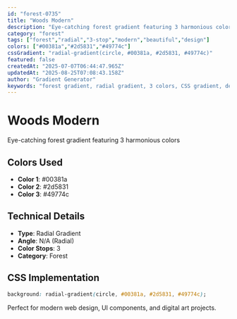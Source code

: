 ```yaml
---
id: "forest-0735"
title: "Woods Modern"
description: "Eye-catching forest gradient featuring 3 harmonious colors"
category: "forest"
tags: ["forest","radial","3-stop","modern","beautiful","design"]
colors: ["#00381a","#2d5831","#49774c"]
cssGradient: "radial-gradient(circle, #00381a, #2d5831, #49774c)"
featured: false
createdAt: "2025-07-07T06:44:47.965Z"
updatedAt: "2025-08-25T07:08:43.158Z"
author: "Gradient Generator"
keywords: "forest gradient, radial gradient, 3 colors, CSS gradient, design, #00381a, #2d5831, #49774c"
---
```


# Woods Modern

Eye-catching forest gradient featuring 3 harmonious colors

## Colors Used
- **Color 1**: #00381a
- **Color 2**: #2d5831
- **Color 3**: #49774c

## Technical Details
- **Type**: Radial Gradient
- **Angle**: N/A (Radial)
- **Color Stops**: 3
- **Category**: Forest

## CSS Implementation
```css
background: radial-gradient(circle, #00381a, #2d5831, #49774c);
```

Perfect for modern web design, UI components, and digital art projects.
